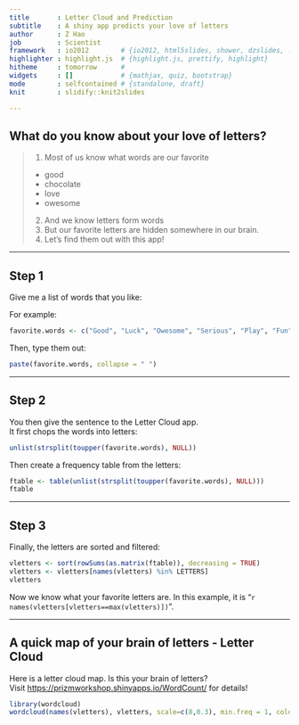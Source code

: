 ```yaml
---
title       : Letter Cloud and Prediction
subtitle    : A shiny app predicts your love of letters
author      : Z Hao
job         : Scientist
framework   : io2012        # {io2012, html5slides, shower, dzslides, ...}
highlighter : highlight.js  # {highlight.js, prettify, highlight}
hitheme     : tomorrow      # 
widgets     : []            # {mathjax, quiz, bootstrap}
mode        : selfcontained # {standalone, draft}
knit        : slidify::knit2slides

---
```


## What do you know about your love of letters?

>1. Most of us know what words are our favorite
  + good
  + chocolate
  + love
  + owesome
>2. And we know letters form words
>3. But our favorite letters are hidden somewhere in our brain.
>4. Let's find them out with this app!

--- 

## Step 1

Give me a list of words that you like:

For example:
```r
favorite.words <- c("Good", "Luck", "Owesome", "Serious", "Play", "Fun", "Fine", "Chocolate")
```
Then, type them out:
```r
paste(favorite.words, collapse = " ")
```

---

## Step 2

You then give the sentence to the Letter Cloud app.  
It first chops the words into letters:
```r
unlist(strsplit(toupper(favorite.words), NULL))
```
Then create a frequency table from the letters:
```r
ftable <- table(unlist(strsplit(toupper(favorite.words), NULL)))
ftable
```

---

## Step 3

Finally, the letters are sorted and filtered:
```r
vletters <- sort(rowSums(as.matrix(ftable)), decreasing = TRUE) 
vletters <- vletters[names(vletters) %in% LETTERS] 
vletters
```
Now we know what your favorite letters are. In this example, it is "`r names(vletters[vletters==max(vletters)])`". 

---
## A quick map of your brain of letters - Letter Cloud
Here is a letter cloud map. Is this your brain of letters?  
Visit [https://prizmworkshop.shinyapps.io/WordCount/][id] for details!  

```r
library(wordcloud)
wordcloud(names(vletters), vletters, scale=c(8,0.3), min.freq = 1, colors=brewer.pal(8, "Dark2"))   
```

[id]: https://prizmworkshop.shinyapps.io/WordCount/ 
